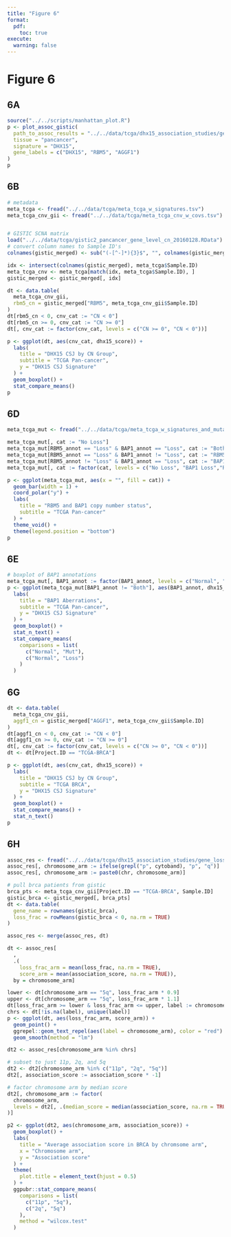 ```yaml
---
title: "Figure 6"
format:
  pdf:
    toc: true
execute: 
  warning: false
---
```


# Figure 6

## 6A

```r
source("../../scripts/manhattan_plot.R")
p <- plot_assoc_gistic(
  path_to_assoc_results = "../../data/tcga/dhx15_association_studies/gene_loss_pancancer.csv",
  tissue = "pancancer",
  signature = "DHX15",
  gene_labels = c("DHX15", "RBM5", "AGGF1")
)
p
```

## 6B

```r
# metadata
meta_tcga <- fread("../../data/tcga/meta_tcga_w_signatures.tsv")
meta_tcga_cnv_gii <- fread("../../data/tcga/meta_tcga_cnv_w_covs.tsv")


# GISTIC SCNA matrix
load("../../data/tcga/gistic2_pancancer_gene_level_cn_20160128.RData")
# convert column names to Sample ID's
colnames(gistic_merged) <- sub("(-[^-]*){3}$", "", colnames(gistic_merged))

idx <- intersect(colnames(gistic_merged), meta_tcga$Sample.ID)
meta_tcga_cnv <- meta_tcga[match(idx, meta_tcga$Sample.ID), ]
gistic_merged <- gistic_merged[, idx]
```


```r
dt <- data.table(
  meta_tcga_cnv_gii,
  rbm5_cn = gistic_merged["RBM5", meta_tcga_cnv_gii$Sample.ID]
)
dt[rbm5_cn < 0, cnv_cat := "CN < 0"]
dt[rbm5_cn >= 0, cnv_cat := "CN >= 0"]
dt[, cnv_cat := factor(cnv_cat, levels = c("CN >= 0", "CN < 0"))]

p <- ggplot(dt, aes(cnv_cat, dhx15_score)) +
  labs(
    title = "DHX15 CSJ by CN Group",
    subtitle = "TCGA Pan-cancer",
    y = "DHX15 CSJ Signature"
  ) +
  geom_boxplot() +
  stat_compare_means()
p
```

## 6D

```r
meta_tcga_mut <- fread("../../data/tcga/meta_tcga_w_signatures_and_mutations.tsv")

meta_tcga_mut[, cat := "No Loss"]
meta_tcga_mut[RBM5_annot == "Loss" & BAP1_annot == "Loss", cat := "Both Loss"]
meta_tcga_mut[RBM5_annot == "Loss" & BAP1_annot != "Loss", cat := "RBM5 Loss"]
meta_tcga_mut[RBM5_annot != "Loss" & BAP1_annot == "Loss", cat := "BAP1 Loss"]
meta_tcga_mut[, cat := factor(cat, levels = c("No Loss", "BAP1 Loss","RBM5 Loss", "Both Loss"))]

p <- ggplot(meta_tcga_mut, aes(x = "", fill = cat)) +
  geom_bar(width = 1) +
  coord_polar("y") +
  labs(
    title = "RBM5 and BAP1 copy number status",
    subtitle = "TCGA Pan-cancer"
  ) +
  theme_void() +
  theme(legend.position = "bottom")
p
```

## 6E

```r
# boxplot of BAP1 annotations
meta_tcga_mut[, BAP1_annot := factor(BAP1_annot, levels = c("Normal", "Mut", "Loss", "Both"))]
p <- ggplot(meta_tcga_mut[BAP1_annot != "Both"], aes(BAP1_annot, dhx15_score)) +
  labs(
    title = "BAP1 Aberrations",
    subtitle = "TCGA Pan-cancer",
    y = "DHX15 CSJ Signature"
  ) +
  geom_boxplot() +
  stat_n_text() +
  stat_compare_means(
    comparisons = list(
      c("Normal", "Mut"),
      c("Normal", "Loss")
    )
  )
```

## 6G

```r
dt <- data.table(
  meta_tcga_cnv_gii,
  aggf1_cn = gistic_merged["AGGF1", meta_tcga_cnv_gii$Sample.ID]
)
dt[aggf1_cn < 0, cnv_cat := "CN < 0"]
dt[aggf1_cn >= 0, cnv_cat := "CN >= 0"]
dt[, cnv_cat := factor(cnv_cat, levels = c("CN >= 0", "CN < 0"))]
dt <- dt[Project.ID == "TCGA-BRCA"]

p <- ggplot(dt, aes(cnv_cat, dhx15_score)) +
  labs(
    title = "DHX15 CSJ by CN Group",
    subtitle = "TCGA BRCA",
    y = "DHX15 CSJ Signature"
  ) +
  geom_boxplot() +
  stat_compare_means() +
  stat_n_text()
p
```

## 6H

```r
assoc_res <- fread("../../data/tcga/dhx15_association_studies/gene_loss_BRCA.csv")
assoc_res[, chromosome_arm := ifelse(grepl("p", cytoband), "p", "q")]
assoc_res[, chromosome_arm := paste0(chr, chromosome_arm)]

# pull brca patients from gistic
brca_pts <- meta_tcga_cnv_gii[Project.ID == "TCGA-BRCA", Sample.ID]
gistic_brca <- gistic_merged[, brca_pts]
dt <- data.table(
  gene_name = rownames(gistic_brca),
  loss_frac = rowMeans(gistic_brca < 0, na.rm = TRUE)
)

assoc_res <- merge(assoc_res, dt)

dt <- assoc_res[
  ,
  .(
    loss_frac_arm = mean(loss_frac, na.rm = TRUE),
    score_arm = mean(association_score, na.rm = TRUE)),
  by = chromosome_arm]

lower <- dt[chromosome_arm == "5q", loss_frac_arm * 0.9]
upper <- dt[chromosome_arm == "5q", loss_frac_arm * 1.1]
dt[loss_frac_arm >= lower & loss_frac_arm <= upper, label := chromosome_arm]
chrs <- dt[!is.na(label), unique(label)]
p <- ggplot(dt, aes(loss_frac_arm, score_arm)) +
  geom_point() + 
  ggrepel::geom_text_repel(aes(label = chromosome_arm), color = "red") +
  geom_smooth(method = "lm")

dt2 <- assoc_res[chromosome_arm %in% chrs]

# subset to just 11p, 2q, and 5q
dt2 <- dt2[chromosome_arm %in% c("11p", "2q", "5q")]
dt2[, association_score := association_score * -1]

# factor chromosome arm by median score
dt2[, chromosome_arm := factor(
  chromosome_arm,
  levels = dt2[, .(median_score = median(association_score, na.rm = TRUE)), chromosome_arm][order(median_score), chromosome_arm]
)]

p2 <- ggplot(dt2, aes(chromosome_arm, association_score)) +
  geom_boxplot() + 
  labs(
    title = "Average association score in BRCA by chromsome arm",
    x = "Chromosome arm",
    y = "Association score"
  ) +
  theme(
    plot.title = element_text(hjust = 0.5)
  ) +
  ggpubr::stat_compare_means(
    comparisons = list(
      c("11p", "5q"),
      c("2q", "5q")
    ),
    method = "wilcox.test"
  )
```